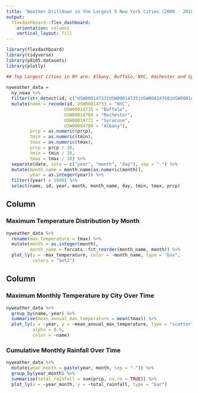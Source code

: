 ```yaml
---
title: "Weather Drilldown in the Largest 5 New York Cities (2000 - 2010)"
output: 
  flexdashboard::flex_dashboard:
    orientation: columns
    vertical_layout: fill
---
```



```r
library(flexdashboard)
library(tidyverse)
library(p8105.datasets)
library(plotly)
```

```r
## Top Largest Cities in NY are: Albany, Buffalo, NYC, Rochester and Syracuse
 
nyweather_data = 
  ny_noaa %>%
  filter(str_detect(id, c("USW00014733|USW00014735|USW00014768|USW00014771|USW00094789"))) %>%
  mutate(name = recode(id, USW00014733 = "NYC",
                      USW00014735 = "Buffalo",
                      USW00014768 = "Rochester",
                      USW00014771 = "Syracuse",
                      USW00094789 = "Albany"),
         prcp = as.numeric(prcp), 
         tmin = as.numeric(tmin),
         tmax = as.numeric(tmax),
         prcp = prcp / 10,
         tmin = tmin / 10,
         tmax = tmax / 10) %>% 
  separate(date, into = c("year", "month", "day"), sep = "-") %>% 
  mutate(month_name = month.name[as.numeric(month)],
         year = as.integer(year)) %>% 
  filter((year) > 1999) %>% 
  select(name, id, year, month, month_name, day, tmin, tmax, prcp)
```

Column {data-width=500}
-----------------------------------------------------------------------

### Maximum Temperature Distribution by Month

```r
nyweather_data %>% 
  rename(max_temperature = tmax) %>% 
  mutate(month = as.integer(month),
         month_name = forcats::fct_reorder(month_name, month)) %>% 
  plot_ly(y = ~max_temperature, color = ~month_name, type = "box",
          colors = "Set2")
```

Column {data-width=500}
-----------------------------------------------------------------------

### Maximum Monthly Temperature by City Over Time

```r
nyweather_data %>%
  group_by(name, year) %>% 
  summarise(mean_annual_max_temperature = mean(tmax)) %>% 
  plot_ly(x = ~year, y = ~mean_annual_max_temperature, type = "scatter", mode = "lines",
          alpha = 0.5, 
          color = ~name)
```

### Cumulative Monthly Rainfall Over Time

```r
nyweather_data %>% 
  mutate(year_month = paste(year, month, sep = "-")) %>% 
  group_by(year_month) %>% 
  summarise(total_rainfall = sum(prcp, na.rm = TRUE)) %>% 
  plot_ly(x = ~year_month, y = ~total_rainfall, type = "bar")
```
